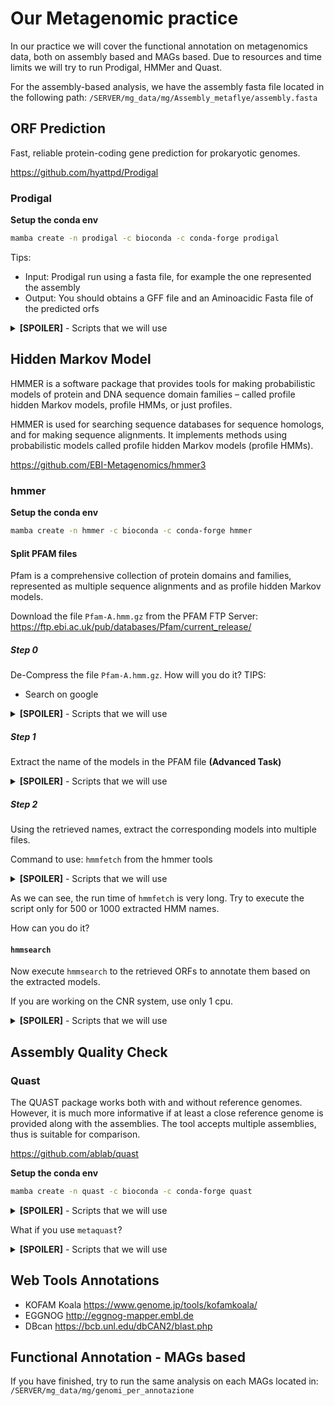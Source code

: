 # Our Metagenomic practice

In our practice we will cover the functional annotation on metagenomics data, both on assembly based and MAGs based. Due to resources and time limits we will try to run Prodigal, HMMer and Quast.

For the assembly-based analysis, we have the assembly fasta file located in the following path: `/SERVER/mg_data/mg/Assembly_metaflye/assembly.fasta`

## ORF Prediction

Fast, reliable protein-coding gene prediction for prokaryotic genomes.

[https://github.com/hyattpd/Prodigal](https://github.com/hyattpd/Prodigal)


### Prodigal

__Setup the conda env__
```bash
mamba create -n prodigal -c bioconda -c conda-forge prodigal
```

Tips: 

- Input: Prodigal run using a fasta file, for example the one represented the assembly
- Output: You should obtains a GFF file and an Aminoacidic Fasta file of the predicted orfs



<details>
<summary>
__[SPOILER]__ - Scripts that we will use
</summary>

We create an empty file called `s01_prodigal.sh`

`touch s01_prodigal.sh`

We can write our actions in the scripts as follows:
```bash
#!/bin/bash

assembly="/SERVER/mg_data/mg/Assembly_metaflye/assembly.fasta"


outfolder="output_s01"

mkdir -p $outfolder

prodigal -i ${assembly} \
    -o ${outfolder}/genes.gff \
    -a ${outfolder}/protein_translations.faa \
    -f gff \
    -p meta

```

Create output directory for this script (Change `irsa` with your `utenteX` name)
```
mkdir -p /home/irsa/analisi_MG/output_s01/
```

Change its permission:
`chmod u+x s01_prodigal.sh`

Execute it:
`./s01_prodigal.sh`

</details>





## Hidden Markov Model

HMMER is a software package that provides tools for making probabilistic models of protein and DNA sequence domain families – called profile hidden Markov models, profile HMMs, or just profiles.

HMMER is used for searching sequence databases for sequence homologs, and for making sequence alignments. It implements methods using probabilistic models called profile hidden Markov models (profile HMMs).

[https://github.com/EBI-Metagenomics/hmmer3](https://github.com/EBI-Metagenomics/hmmer3)

### hmmer

__Setup the conda env__
```bash
mamba create -n hmmer -c bioconda -c conda-forge hmmer
```


#### Split PFAM files

Pfam is a comprehensive collection of protein domains and families, represented as multiple sequence alignments and as profile hidden Markov models. 

Download the file `Pfam-A.hmm.gz` from the PFAM FTP Server: [https://ftp.ebi.ac.uk/pub/databases/Pfam/current_release/](https://ftp.ebi.ac.uk/pub/databases/Pfam/current_release/)

##### __Step 0__ {-}

De-Compress the file `Pfam-A.hmm.gz`. How will you do it? 
TIPS: 

- Search on google


<details>
<summary>
__[SPOILER]__ - Scripts that we will use
</summary>

`gzip -d Pfam-A.hmm.gz`

</details>



##### __Step 1__ {-}

Extract the name of the models in the PFAM file __(Advanced Task)__


<details>
<summary>
__[SPOILER]__ - Scripts that we will use
</summary>

```bash
grep "^NAME" Pfam-A.hmm | awk '{print $2}' > all_names.txt
```

</details>


##### __Step 2__ {-}

Using the retrieved names, extract the corresponding models into multiple files.

Command to use: `hmmfetch` from the hmmer tools



<details>
<summary>
__[SPOILER]__ - Scripts that we will use
</summary>

We create an empty file called `s02_splitPFAM.sh`

`touch s02_splitPFAM.sh`

We can write our actions in the scripts as follows:
```bash
#!/bin/bash

outfolder="output_s02"

while read name
do
    echo "$name"
    hmmfetch Pfam-A.hmm $name > "${outfolder}/$name.hmm"
done < all_names.txt
```

Create output directory for this script (Change `irsa` with your `utenteX` name)
```
mkdir -p /home/irsa/analisi_MG/output_s02/
```

Change its permission:
`chmod u+x s02_splitPFAM.sh`

Execute it:
`./s02_splitPFAM.sh`

</details>


As we can see, the run time of `hmmfetch` is very long. Try to execute the script only for 500 or 1000 extracted HMM names.

How can you do it?


#### `hmmsearch`

Now execute `hmmsearch` to the retrieved ORFs to annotate them based on the extracted models.

If you are working on the CNR system, use only 1 cpu.




<details>
<summary>
__[SPOILER]__ - Scripts that we will use
</summary>

We create an empty file called `s03_hmmsearch.sh`

`touch s03_hmmsearch.sh`

We can write our actions in the scripts as follows:
```bash
#!/bin/bash


outfolder="output_s03"

while read name; do
    echo "$name"

    model_folder="${outfolder}/${name}"
    mkdir -p ${model_folder}

    model="output_s02/${name}.hmm"

    hmmsearch --tblout ${model_folder}/table.out -o ${model_folder}/align.out -E 0.000001 --cpu 1 --notextw ${model} output_s01/protein_translations.faa

done < 500_names.txt

```

Create output directory for this script (Change `irsa` with your `utenteX` name)
```
mkdir -p /home/irsa/analisi_MG/output_s03/
```

Change its permission:
`chmod u+x s03_hmmsearch.sh`

Execute it:
`./s03_hmmsearch.sh`

</details>


## Assembly Quality Check

### Quast

The QUAST package works both with and without reference genomes. However, it is much more informative if at least a close reference genome is provided along with the assemblies. The tool accepts multiple assemblies, thus is suitable for comparison.

[https://github.com/ablab/quast](https://github.com/ablab/quast)

__Setup the conda env__
```bash
mamba create -n quast -c bioconda -c conda-forge quast
```

<details>
<summary>
__[SPOILER]__ - Scripts that we will use
</summary>

We create an empty file called `s04_quast.sh`

`touch s04_quast.sh`

We can write our actions in the scripts as follows:
```bash
#!/bin/bash

outfolder="output_s04"


quast --labels flye --contig-thresholds 0,1000,10000,100000,1000000 --threads 2 -o ${outfolder} /SERVER/mg_data/Assembly_metaflye/assembly.fasta

```

Create output directory for this script (Change `irsa` with your `utenteX` name)
```
mkdir -p /home/irsa/analisi_MG/output_s04/
```

Change its permission:
`chmod u+x s04_quast.sh`

Execute it:
`./s04_quast.sh`

</details>

What if you use `metaquast`?


<details>
<summary>
__[SPOILER]__ - Scripts that we will use
</summary>

MetaQUAST the extension for metagenomic datasets, it evaluates and compares metagenome assemblies based on alignments to close references. It is based on QUAST genome quality assessment tool, but addresses features specific for metagenome datasets.

</details>



## Web Tools Annotations

- KOFAM Koala [https://www.genome.jp/tools/kofamkoala/](https://www.genome.jp/tools/kofamkoala/)
- EGGNOG [http://eggnog-mapper.embl.de](http://eggnog-mapper.embl.de)
- DBcan [https://bcb.unl.edu/dbCAN2/blast.php](https://bcb.unl.edu/dbCAN2/blast.php)


## Functional Annotation - MAGs based

If you have finished, try to run the same analysis on each MAGs located in:
`/SERVER/mg_data/mg/genomi_per_annotazione`
